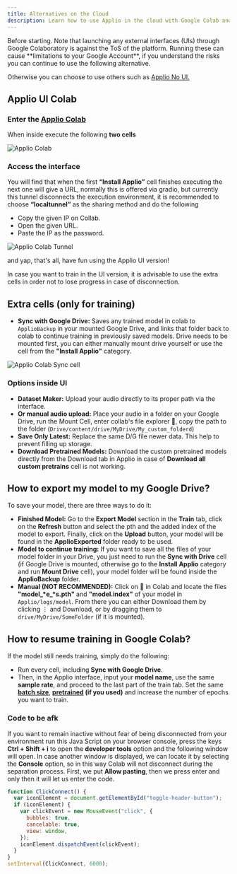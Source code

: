```yaml
---
title: Alternatives on the Cloud
description: Learn how to use Applio in the cloud with Google Colab and other alternatives
---
```



<Aside type="caution">
  Before starting. Note that launching any external interfaces (UIs) through Google Colaboratory is against the ToS of the platform. Running these can cause **limitations to your Google Account**, if you understand the risks you can continue to use the following alternative.

  Otherwise you can choose to use others such as [Applio No UI.](https://colab.research.google.com/github/iahispano/applio/blob/main/assets/Applio_NoUI.ipynb)
</Aside>

## Applio UI Colab

### Enter the [Applio Colab](https://colab.research.google.com/github/iahispano/applio/blob/main/assets/Applio.ipynb)

When inside execute the following **two cells**

![Applio Colab](/images/colab.png)

### Access the interface
You will find that when the first **“Install Applio”** cell finishes executing the next one will give a URL, normally this is offered via gradio, but currently this tunnel disconnects the execution environment, it is recommended to choose **“localtunnel”** as the sharing method and do the following

- Copy the given IP on Collab.
- Open the given URL.
- Paste the IP as the password.

![Applio Colab Tunnel](/images/tunel.png)

and yap, that's all, have fun using the Applio UI version!

<Aside type="note">
In case you want to train in the UI version, it is advisable to use the extra cells in order not to lose progress in case of disconnection.
</Aside>

## Extra cells (only for training)

- **Sync with Google Drive:**
Saves any trained model in colab to `ApplioBackup` in your mounted Google Drive, and links that folder back to colab to continue training in previously saved models. Drive needs to be mounted first, you can either manually mount drive yourself or use the cell from the **"Install Applio"** category.

![Applio Colab Sync cell](/images/extra-colab.png)

### Options inside UI

- **Dataset Maker:** Upload your audio directly to its proper path via the interface.
- **Or manual audio upload:** Place your audio in a folder on your Google Drive, run the Mount Cell, enter collab's file explorer 📁, copy the path to the folder (`Drive/content/drive/MyDrive/My_custom_folderd`)
- **Save Only Latest:** Replace the same D/G file newer data. This help to prevent filling up storage.
- **Download Pretrained Models:** Download the custom pretrained models directly from the Download tab in Applio in case of **Download all custom pretrains** cell is not working.

## How to export my model to my Google Drive?

To save your model, there are three ways to do it:

- **Finished Model:** Go to the **Export Model** section in the **Train** tab, click on the **Refresh** button and select the pth and the added index of the model to export. Finally, click on the **Upload** button, your model will be found in the **ApplioExported** folder ready to be used.
- **Model to continue training:** If you want to save all the files of your model folder in your Drive, you just need to run the **Sync with Drive** cell (if Google Drive is mounted, otherwise go to the **Install Applio** category and run **Mount Drive** cell), your model folder will be found inside the **ApplioBackup** folder.
- **Manual (NOT RECOMMENDED):** Click on 📁 in Colab and locate the files **"model_\*e_\*s.pth"** and **"model.index"** of your model in `Applio/logs/model`. From there you can either Download them by clicking ⋮ and Download, or by dragging them to `drive/MyDrive/SomeFolder` (if it is mounted).

## How to resume training in Google Colab?

If the model still needs training, simply do the following:

- Run every cell, including **Sync with Google Drive**.
- Then, in the Applio interface, input your **model name**, use the same **sample rate**, and proceed to the last part of the train tab. Set the same **[batch size](/images/faq#terminology)**, **[pretrained](/images/getting-started/pretrained/) (if you used)** and increase the number of epochs you want to train.

### Code to be afk

If you want to remain inactive without fear of being disconnected from your environment run this Java Script on your browser console, press the keys **Ctrl + Shift + i** to open the **developer tools** option and the following window will open. In case another window is displayed, we can locate it by selecting the **Console** option, so in this way Colab will not disconnect during the separation process. First, we put **Allow pasting**, then we press enter and only then it will let us enter the code.

```js
function ClickConnect() {
  var iconElement = document.getElementById("toggle-header-button");
  if (iconElement) {
    var clickEvent = new MouseEvent("click", {
      bubbles: true,
      cancelable: true,
      view: window,
    });
    iconElement.dispatchEvent(clickEvent);
  }
}
setInterval(ClickConnect, 6000);
```
